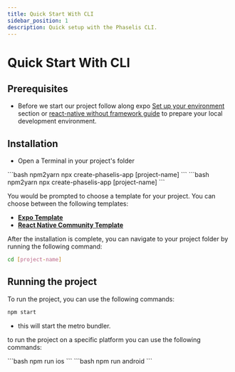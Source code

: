 ```yaml
---
title: Quick Start With CLI
sidebar_position: 1
description: Quick setup with the Phaselis CLI.
---
```




# Quick Start With CLI


## Prerequisites

* Before we start our project follow along expo [Set up your environment](https://docs.expo.dev/get-started/set-up-your-environment/?platform=ios&device=simulated&mode=development-build&buildEnv=local) section  or [react-native without framework guide](https://reactnative.dev/docs/getting-started-without-a-framework) to prepare your local development environment.

## Installation

* Open a Terminal in your project's folder

<Tabs>
  <TabItem value="npm" label="npm" default>
  ```bash npm2yarn
  npx create-phaselis-app [project-name]
  ```
  </TabItem>
  <TabItem value="yarn" label="yarn">
  ```bash npm2yarn
  npx create-phaselis-app [project-name]
  ```
  </TabItem>
</Tabs>

You would be prompted to choose a template for your project. You can choose between the following templates:

- **[Expo Template](https://github.com/expo/expo/tree/main/templates/expo-template-blank-typescript)**  
- **[React Native Community Template](https://github.com/react-native-community/template/tree/main/template)**


After the installation is complete, you can navigate to your project folder by running the following command:

```bash
cd [project-name]
```

## Running the project

To run the project, you can use the following commands:

```bash
npm start
```

* this will start the metro bundler.

to run the project on a specific platform you can use the following commands:



<Tabs>
  <TabItem value="ios" label="ios" default>
  ```bash 
npm run ios
  ```
  </TabItem>
  <TabItem value="android" label="android">
  ```bash 
npm run android
  ```
  </TabItem>
</Tabs>
